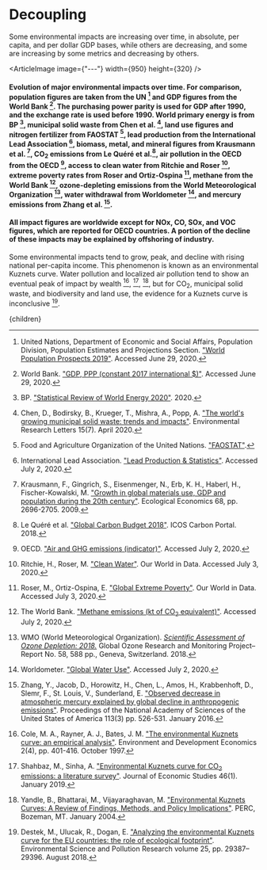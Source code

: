 


# Decoupling

Some environmental impacts are increasing over time, in absolute, per capita, and per dollar GDP bases, while others are decreasing, and some are increasing by some metrics and decreasing by others.

<ArticleImage image={"---"} width={950} height={320} />
#### Evolution of major environmental impacts over time. For comparison, population figures are taken from the UN [^14] and GDP figures from the World Bank [^16]. The purchasing power parity is used for GDP after 1990, and the exchange rate is used before 1990. World primary energy is from BP [^1], municipal solid waste from Chen et al. [^2], land use figures and nitrogen fertilizer from FAOSTAT [^5], lead production from the International Lead Association [^6], biomass, metal, and mineral figures from Krausmann et al. [^7], CO<sub>2</sub> emissions from Le Quéré et al.[^8], air pollution in the OECD from the OECD [^9], access to clean water from Ritchie and Roser [^10], extreme poverty rates from Roser and Ortiz-Ospina [^11], methane from the World Bank [^13], ozone-depleting emissions from the World Meteorological Organization [^15], water withdrawal from Worldometer [^17], and mercury emissions from Zhang et al. [^19].

#### All impact figures are worldwide except for NOx, CO, SOx, and VOC figures, which are reported for OECD countries. A portion of the decline of these impacts may be explained by offshoring of industry.

Some environmental impacts tend to grow, peak, and decline with rising national per-capita income. This phenomenon is known as an environmental Kuznets curve. Water pollution and localized air pollution tend to show an eventual peak of impact by wealth [^3], [^12], [^18], but for CO<sub>2</sub>, municipal solid waste, and biodiversity and land use, the evidence for a Kuznets curve is inconclusive [^4].

[^1]: BP. ["Statistical Review of World Energy 2020"](https://www.bp.com/en/global/corporate/energy-economics/statistical-review-of-world-energy.html). 2020.

[^2]: Chen, D., Bodirsky, B., Krueger, T., Mishra, A., Popp, A. ["The world's growing municipal solid waste: trends and impacts"](https://iopscience.iop.org/article/10.1088/1748-9326/ab8659). Environmental Research Letters 15(7). April 2020.

[^3]: Cole, M. A., Rayner, A. J., Bates, J. M. ["The environmental Kuznets curve: an empirical analysis"](https://www.jstor.org/stable/44379185?seq=1). Environment and Development Economics 2(4), pp. 401-416. October 1997.

[^4]: Destek, M., Ulucak, R., Dogan, E. ["Analyzing the environmental Kuznets curve for the EU countries: the role of ecological footprint"](https://link.springer.com/article/10.1007/s11356-018-2911-4). Environmental Science and Pollution Research volume 25, pp. 29387–29396. August 2018.

[^5]: Food and Agriculture Organization of the United Nations. ["FAOSTAT"](http://www.fao.org/faostat/en/#data).

[^6]: International Lead Association. ["Lead Production & Statistics"](https://www.ila-lead.org/lead-facts/lead-production--statistics). Accessed July 2, 2020.

[^7]: Krausmann, F., Gingrich, S., Eisenmenger, N., Erb, K. H., Haberl, H., Fischer-Kowalski, M. ["Growth in global materials use, GDP and population during the 20th century"](https://elearning.ec.unipi.it/pluginfile.php/134768/mod_page/content/35/EE-Krausmann_etal_MatsGDPPop_20thC-2009.pdf). Ecological Economics 68, pp. 2696-2705. 2009.

[^8]: Le Quéré et al. ["Global Carbon Budget 2018"](https://www.icos-cp.eu/GCP/2018). ICOS Carbon Portal. 2018.

[^9]: OECD. ["Air and GHG emissions (indicator)"](https://data.oecd.org/air/air-and-ghg-emissions.htm). Accessed July 2, 2020.

[^10]: Ritchie, H., Roser, M. ["Clean Water"](https://ourworldindata.org/water-access). Our World in Data. Accessed July 3, 2020.

[^11]: Roser, M., Ortiz-Ospina, E. ["Global Extreme Poverty"](https://ourworldindata.org/extreme-poverty). Our World in Data. Accessed July 3, 2020.

[^12]: Shahbaz, M., Sinha, A. ["Environmental Kuznets curve for CO<sub>2</sub> emissions: a literature survey"](https://www.emerald.com/insight/content/doi/10.1108/JES-09-2017-0249/full/html). Journal of Economic Studies 46(1). January 2019.

[^13]: The World Bank. ["Methane emissions (kt of CO<sub>2</sub> equivalent)"](https://data.worldbank.org/indicator/EN.ATM.METH.KT.CE). Accessed July 2, 2020.

[^14]: United Nations, Department of Economic and Social Affairs, Population Division, Population Estimates and Projections Section. ["World Population Prospects 2019"](https://population.un.org/wpp/). Accessed June 29, 2020.

[^15]: WMO (World Meteorological Organization). [*Scientific Assessment of Ozone Depletion: 2018.*](https://www.esrl.noaa.gov/csl/assessments/ozone/2018/) Global Ozone Research and Monitoring Project–Report No. 58, 588 pp., Geneva, Switzerland. 2018.

[^16]: World Bank. ["GDP, PPP (constant 2017 international $)"](https://data.worldbank.org/indicator/NY.GDP.MKTP.PP.KD). Accessed June 29, 2020.

[^17]: Worldometer. ["Global Water Use"](https://www.worldometers.info/water/). Accessed July 2, 2020.

[^18]: Yandle, B., Bhattarai, M., Vijayaraghavan, M. ["Environmental Kuznets Curves: A Review of Findings, Methods, and Policy Implications"](https://www.researchgate.net/profile/Bruce_Yandle/publication/242758524_Environmental_Kuznets_Curves_A_Review_of_Findings_Methods_and_Policy_Implications/links/0f317533d2c635d626000000.pdf). PERC, Bozeman, MT. January 2004.

[^19]: Zhang, Y., Jacob, D., Horowitz, H., Chen, L., Amos, H., Krabbenhoft, D., Slemr, F., St. Louis, V., Sunderland, E. ["Observed decrease in atmospheric mercury explained by global decline in anthropogenic emissions"](https://www.pnas.org/content/113/3/526). Proceedings of the National Academy of Sciences of the United States of America 113(3) pp. 526-531. January 2016.

  <Article 
    focusAreaUrl={focusAreaUrl} 
    hierarchy={hierarchy} 
    site={site}
  >
    {children}
  </Article>